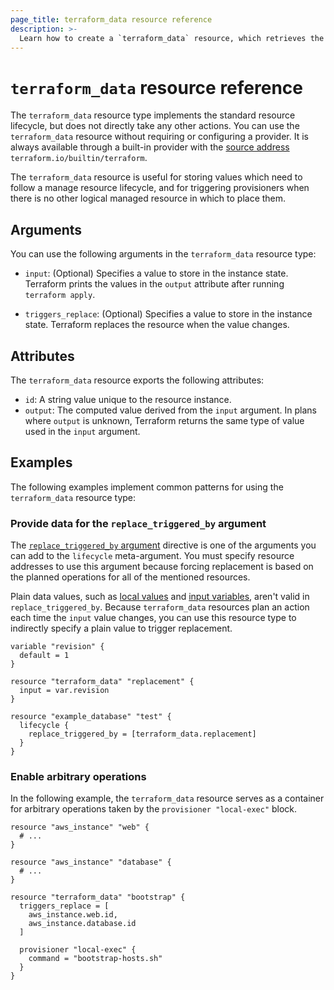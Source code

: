 ```yaml
---
page_title: terraform_data resource reference
description: >-
  Learn how to create a `terraform_data` resource, which retrieves the root module output values from a Terraform state snapshot stored in a remote backend.
---
```


# `terraform_data` resource reference

The `terraform_data` resource type implements the standard resource lifecycle, but does not directly take any other actions.
You can use the `terraform_data` resource without requiring or configuring a provider. It is always available through a built-in provider with the [source address](/terraform/language/providers/requirements#source-addresses) `terraform.io/builtin/terraform`.

The `terraform_data` resource is useful for storing values which need to follow a manage resource lifecycle, and for triggering provisioners when there is no other logical managed resource in which to place them.

## Arguments

You can use the following arguments in the `terraform_data` resource type:

- `input`: (Optional) Specifies a value to store in the instance state. Terraform prints the values in the `output` attribute after running `terraform apply`.

- `triggers_replace`: (Optional) Specifies a value to store in the instance state. Terraform replaces the resource when the value changes.

## Attributes

The `terraform_data` resource exports the following attributes:

- `id`: A string value unique to the resource instance.
- `output`: The computed value derived from the `input` argument. In plans where `output` is unknown, Terraform returns the same type of value used in the `input` argument.



## Examples

The following examples implement common patterns for using the `terraform_data` resource type:

### Provide data for the `replace_triggered_by` argument

The [`replace_triggered_by` argument](/terraform/language/reference/block/resource#replace_triggered_by) directive is one of the arguments you can add to the `lifecycle` meta-argument. You must specify resource addresses to use this argument because forcing replacement is based on the planned operations for all of the mentioned resources.

Plain data values, such as [local values](/terraform/language/reference/block/locals) and [input variables](/terraform/language/reference/block/variable), aren't valid in `replace_triggered_by`. Because `terraform_data` resources plan an action each time the `input` value changes, you can use this resource type to indirectly specify a plain value to trigger replacement.

```hcl
variable "revision" {
  default = 1
}

resource "terraform_data" "replacement" {
  input = var.revision
}

resource "example_database" "test" {
  lifecycle {
    replace_triggered_by = [terraform_data.replacement]
  }
}
```

### Enable arbitrary operations

In the following example, the `terraform_data` resource serves as a container for arbitrary operations taken by the `provisioner "local-exec"` block.


```hcl
resource "aws_instance" "web" {
  # ...
}

resource "aws_instance" "database" {
  # ...
}

resource "terraform_data" "bootstrap" {
  triggers_replace = [
    aws_instance.web.id,
    aws_instance.database.id
  ]

  provisioner "local-exec" {
    command = "bootstrap-hosts.sh"
  }
}
```